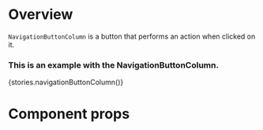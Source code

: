 
<Meta title="Modules|Listview/Components" component={NavigationButtonColumn} />

# Overview

`NavigationButtonColumn` is a button that performs an action when clicked on it.

### This is an example with the NavigationButtonColumn.

<Preview>
    <Story name="NavigationButtonColumn">{stories.navigationButtonColumn()}</Story>
</Preview>

# Component props

<Props of={NavigationButtonColumn} />
